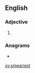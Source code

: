==English==

===Adjective===
{{head|en|adjective superlative form}}

# {{en-superlative of|smeary}}

===Anagrams===
* {{l|en|masteries}}

[[sv:smeariest]]